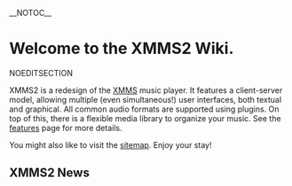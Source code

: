 __NOTOC__

= Welcome to the XMMS2 Wiki. =
NOEDITSECTION

XMMS2 is a redesign of the [http://www.xmms.org XMMS] music player. It features a client-server model, allowing multiple (even simultaneous!) user interfaces, both textual and graphical. All common audio formats are supported using plugins. On top of this, there is a flexible media library to organize your music. See the [[Features | features]] page for more details.

You might also like to visit the [[sitemap]]. Enjoy your stay!

{{ReleaseStatus}}

== XMMS2 News ==

{{News}}